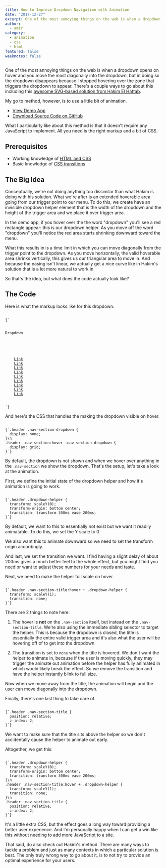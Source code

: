 ```yaml
---
title: How to Improve Dropdown Navigation with Animation
date: "2017-12-27"
excerpt: One of the most annoying things on the web is when a dropdown opens on hover and you move the most diagonally into the dropdown, but in doing so the dropdown disappears because I stopped hovering over the zone that triggers the dropdown to appear.
author:
  - amir
category:
  - animation
  - css
  - html
featured: false
weeknotes: false
---
```


One of the most annoying things on the web is when a dropdown opens on hover and you move the most diagonally into the dropdown, but in doing so the dropdown disappears because I stopped hovering over the zone that triggers the dropdown to appear. There's a couple ways to go about this including this [awesome SVG-based solution from Hakim El Hattab](https://team.slides.com/hakimel/cssday-2019#/).

My go to method, however, is to use a little bit of animation.

- [View Demo App](https://better-dropdown.glitch.me/)
- [Download Source Code on GitHub](https://github.com/arkmuntasser/better-dropdown)

What I particularly like about this method is that it doesn't require any JavaScript to implement. All you need is the right markup and a bit of CSS.

## Prerequisites

- Working knowledge of [HTML and CSS](https://internetingishard.com/html-and-css/)
- Basic knowledge of [CSS transitions](https://developer.mozilla.org/en-US/docs/Web/CSS/CSS_Transitions/Using_CSS_transitions)

## The Big Idea

Conceptually, we're not doing anything too dissimilar than what Hakim is doing with his solution. What we're after is an extended hoverable area going from our trigger point to our menu. To do this, we create have an invisible dropdown helper element that is the width of the dropdown and the height of the trigger area and we place it over trigger area.

In the demo app, if you hover over the the word "dropdown" you'll see a red rectangle appear: this is our dropdown helper. As you move off the word "dropdown" you'll notice the red area starts shrinking downward toward the menu.

What this results in is a time limit in which you can move diagonally from the trigger point to the dropdown. As you move horizontally, the valid hoverable area shrinks vertically, this gives us our triangular area to move in. And because the easing isn't linear, we actually get a nice curve like in Hakim's solution that is a lot more natural to work in.

So that's the idea, but what does the code actually look like?

## The Code

Here is what the markup looks like for this dropdown.

<Code language="html">
{`<div class="nav-section">
  <div class="nav-section-title">Dropdown</div>
  <div class="dropdown-helper"></div>
  <div class="nav-section-dropdown">
    <a href="#" title="link">Link</a>
    <a href="#" title="link">Link</a>
    <a href="#" title="link">Link</a>
    <a href="#" title="link">Link</a>
    <a href="#" title="link">Link</a>
    <a href="#" title="link">Link</a>
    <a href="#" title="link">Link</a>
    <a href="#" title="link">Link</a>
    <a href="#" title="link">Link</a>
  </div>
</div>`}
</Code>

And here's the CSS that handles the making the dropdown visible on hover.

<Code language="css">
{`.header .nav-section-dropdown {
  display: none;
}\n
.header .nav-section:hover .nav-section-dropdown {
  display: grid;
}`}
</Code>

By default, the dropdown is not shown and when we hover over anything in the `.nav-section` we show the dropdown. That's the setup, let's take a look at the animation.

First, we define the initial state of the dropdown helper and how it's animation is going to work.

<Code language="css">
{`.header .dropdown-helper {
  transform: scaleY(0);
  transform-origin: bottom center;
  transition: transform 300ms ease 200ms;
}`}
</Code>

By default, we want to this to essentially not exist but we want it readily animatable. To do this, we set the Y scale to 0.

We also want this to animate downward so we need to set the transform origin accordingly.

And last, we set the transition we want. I find having a slight delay of about 200ms gives a much better feel to the whole effect, but you might find you need or want to adjust these numbers for your needs and taste.

Next, we need to make the helper full scale on hover.

<Code language="css">
{`.header .nav-section-title:hover + .dropdown-helper {
  transform: scaleY(1);
  transition: none;
}`}
</Code>

There are 2 things to note here:

1. The hover is **not** on the `.nav-section` itself, but instead on the `.nav-section-title`. We're also using the immediate sibling selector to target the helper. This is because the dropdown is closed, the title is essentially the entire valid trigger area and it's also what the user will be hovering off of to get into the dropdown.

2. The transition is set to `none` when the title is hovered. We don't want the helper to animate in, because if the user is moving quickly, they may trigger the animate out animation before the helper has fully animated in which would likely break the effect. So we remove the transition and have the helper instantly blink to full size.

Now when we move away from the title, the animation will begin and the user can move diagonally into the dropdown.

Finally, there's one last thing to take care of.

<Code language="css">
{`.header .nav-section-title {
  position: relative;
  z-index: 2;
}`}
</Code>

We want to make sure that the title sits above the helper so we don't accidentally cause the helper to animate out early.

Altogether, we get this:

<Code language="css">
{`.header .dropdown-helper {
  transform: scaleY(0);
  transform-origin: bottom center;
  transition: transform 300ms ease 200ms;
}\n
.header .nav-section-title:hover + .dropdown-helper {
  transform: scaleY(1);
  transition: none;
}\n
.header .nav-section-title {
  position: relative;
  z-index: 2;
}`}
</Code>

It's a little extra CSS, but the effect goes a long way toward providing a better user experience. And I'm personally happy when I can get a win like this without needing to add more JavaScript to a site.

That said, do also check out Hakim's method. There are many ways to tackle a problem and just as many contexts in which a particular solution is best. The only truly wrong way to go about it, is to not try to provide an optimal experience for your users.
